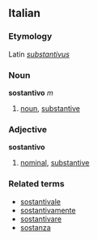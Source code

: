 ==Italian==
===Etymology===
Latin ''[[substantivus]]''
===Noun===
'''sostantivo''' ''m''

# [[noun]], [[substantive]]

===Adjective===
'''sostantivo'''

# [[nominal]], [[substantive]]

===Related terms===
*[[sostantivale]]
*[[sostantivamente]]
*[[sostantivare]]
*[[sostanza]]